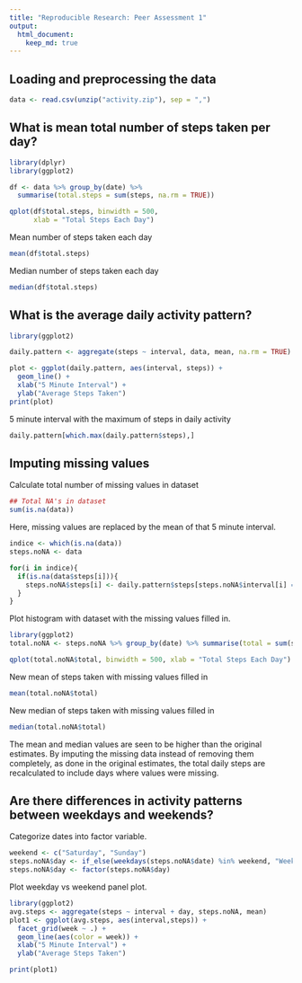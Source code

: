 ```yaml
---
title: "Reproducible Research: Peer Assessment 1"
output: 
  html_document:
    keep_md: true
---
```



## Loading and preprocessing the data
```r
data <- read.csv(unzip("activity.zip"), sep = ",")
```


## What is mean total number of steps taken per day?
```r
library(dplyr)
library(ggplot2)

df <- data %>% group_by(date) %>% 
  summarise(total.steps = sum(steps, na.rm = TRUE))

qplot(df$total.steps, binwidth = 500, 
      xlab = "Total Steps Each Day")
```
Mean number of steps taken each day
```r
mean(df$total.steps)
```
Median number of steps taken each day
```r
median(df$total.steps)
```



## What is the average daily activity pattern?
```r
library(ggplot2)

daily.pattern <- aggregate(steps ~ interval, data, mean, na.rm = TRUE)

plot <- ggplot(daily.pattern, aes(interval, steps)) + 
  geom_line() + 
  xlab("5 Minute Interval") + 
  ylab("Average Steps Taken")
print(plot)
```
5 minute interval with the maximum of steps in daily activity
```r
daily.pattern[which.max(daily.pattern$steps),]

```


## Imputing missing values
Calculate total number of missing values in dataset
```r
## Total NA's in dataset
sum(is.na(data))
```
Here, missing values are replaced by the mean of that 5 minute interval.
```r
indice <- which(is.na(data))
steps.noNA <- data

for(i in indice){
  if(is.na(data$steps[i])){
    steps.noNA$steps[i] <- daily.pattern$steps[steps.noNA$interval[i] == daily.pattern$interval]
  }
}
```
Plot histogram with dataset with the missing values filled in.
```r
library(ggplot2)
total.noNA <- steps.noNA %>% group_by(date) %>% summarise(total = sum(steps))

qplot(total.noNA$total, binwidth = 500, xlab = "Total Steps Each Day")
```
New mean of steps taken with missing values filled in
```r
mean(total.noNA$total)
```
New median of steps taken with missing values filled in
```r
median(total.noNA$total)
```
The mean and median values are seen to be higher than the original estimates. By imputing the missing data instead of removing them completely, as done in the original estimates, the total daily steps are recalculated to include days where values were missing.

## Are there differences in activity patterns between weekdays and weekends?
Categorize dates into factor variable.
```r
weekend <- c("Saturday", "Sunday")
steps.noNA$day <- if_else(weekdays(steps.noNA$date) %in% weekend, "Weekend", "Weekday")
steps.noNA$day <- factor(steps.noNA$day)
```
Plot weekday vs weekend panel plot.
```r
library(ggplot2)
avg.steps <- aggregate(steps ~ interval + day, steps.noNA, mean)
plot1 <- ggplot(avg.steps, aes(interval,steps)) + 
  facet_grid(week ~ .) +
  geom_line(aes(color = week)) +
  xlab("5 Minute Interval") +
  ylab("Average Steps Taken")

print(plot1)
```
